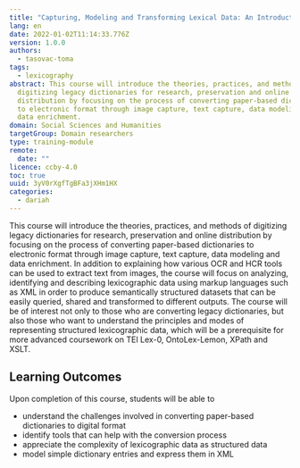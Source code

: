 ```yaml
---
title: "Capturing, Modeling and Transforming Lexical Data: An Introduction"
lang: en
date: 2022-01-02T11:14:33.776Z
version: 1.0.0
authors:
  - tasovac-toma
tags:
  - lexicography
abstract: This course will introduce the theories, practices, and methods of
  digitizing legacy dictionaries for research, preservation and online
  distribution by focusing on the process of converting paper-based dictionaries
  to electronic format through image capture, text capture, data modeling and
  data enrichment.
domain: Social Sciences and Humanities
targetGroup: Domain researchers
type: training-module
remote:
  date: ""
licence: ccby-4.0
toc: true
uuid: 3yV0rXgfTgBFa3jXHm1HX
categories:
  - dariah
---
```



This course will introduce the theories, practices, and methods of digitizing legacy dictionaries for research, preservation and online distribution by focusing on the process of converting paper-based dictionaries to electronic format through image capture, text capture, data modeling and data enrichment. In addition to explaining how various OCR and HCR tools can be used to extract text from images, the course will focus on analyzing, identifying and describing lexicographic data using markup languages such as XML in order to produce semantically structured datasets that can be easily queried, shared and transformed to different outputs. The course will be of interest not only to those who are converting legacy dictionaries, but also those who want to understand the principles and modes of representing structured lexicographic data, which will be a prerequisite for more advanced coursework on TEI Lex-0, OntoLex-Lemon, XPath and XSLT.

## Learning Outcomes

Upon completion of this course, students will be able to

- understand the challenges involved in converting paper-based dictionaries to digital format
- identify tools that can help with the conversion process
- appreciate the complexity of lexicographic data as structured data
- model simple dictionary entries and express them in XML